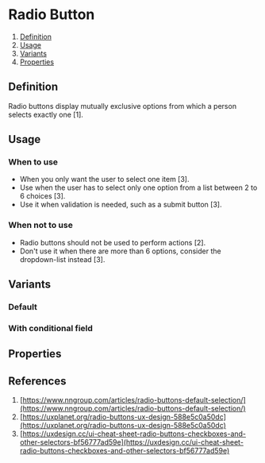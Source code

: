 
<Meta of={RadioButtonStories} />

# Radio Button

1. [Definition](#definition)
2. [Usage](#usage)
3. [Variants](#variants)
4. [Properties](#properties)

## Definition
Radio buttons display mutually exclusive options from which a person selects exactly one [1]. 
<Canvas of={RadioButtonStories.Default} />

## Usage

### When to use
- When you only want the user to select one item [3].
- Use when the user has to select only one option from a list between 2 to 6 choices [3].
- Use it when validation is needed, such as a submit button [3].

### When not to use
- Radio buttons should not be used to perform actions [2].
- Don't use it when there are more than 6 options, consider the dropdown-list instead [3].

## Variants

### Default
<Canvas of={RadioButtonStories.Default} />

### With conditional field
<Canvas of={RadioButtonStories.WithConditionalField} />

## Properties
<ArgTypes of={RadioButtonGroup} />

## References
1. [https://www.nngroup.com/articles/radio-buttons-default-selection/](https://www.nngroup.com/articles/radio-buttons-default-selection/)
2. [https://uxplanet.org/radio-buttons-ux-design-588e5c0a50dc](https://uxplanet.org/radio-buttons-ux-design-588e5c0a50dc)
3. [https://uxdesign.cc/ui-cheat-sheet-radio-buttons-checkboxes-and-other-selectors-bf56777ad59e](https://uxdesign.cc/ui-cheat-sheet-radio-buttons-checkboxes-and-other-selectors-bf56777ad59e)
